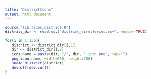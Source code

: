 ```yaml
---
title: "DistrictIcons"
output: html_document
---
```


```r
source("libraries_district.R")
district_dir <- read.csv("district_directories.csv", header=TRUE)

for(i in 1:136){
   district <- district_dir[i,1]
   dir <- district_dir[i,2]
   icon_name = paste(dir, "/", dir, "_icon.png", sep="")
   png(icon_name, width=600, height=700)
   shade_district(district)
   dev.off(dev.cur())
}
```

